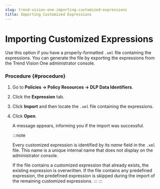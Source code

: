 ```yaml
---
slug: trend-vision-one-importing-customized-expressions
title: Importing Customized Expressions
---
```

# Importing Customized Expressions

Use this option if you have a properly-formatted `.xml` file containing the expressions. You can generate the file by exporting the expressions from the Trend Vision One administrator console.

### Procedure {#procedure}

1.  Go to **Policies → Policy Resources → DLP Data Identifiers**.

2.  Click the **Expression** tab.

3.  Click **Import** and then locate the `.xml` file containing the expressions.

4.  Click **Open**.

    A message appears, informing you if the import was successful.

    :::note

    Every customized expression is identified by its *name* field in the `.xml` file. This name is a unique internal name that does not display on the administrator console.

    If the file contains a customized expression that already exists, the existing expression is overwritten. If the file contains any predefined expression, the predefined expression is skipped during the import of the remaining customized expressions.
    :::
:::
